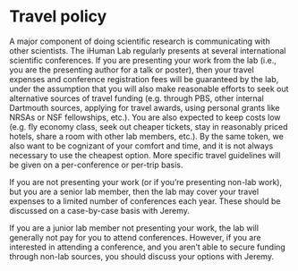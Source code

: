 # Travel policy {.unnumbered}

A major component of doing scientific research is communicating with other scientists. The iHuman Lab regularly presents at several international scientific conferences. If you are presenting your work from the lab (i.e., you are the presenting author for a talk or poster), then your travel expenses and conference registration fees will be guaranteed by the lab, under the assumption that you will also make reasonable efforts to seek out alternative sources of travel funding (e.g. through PBS, other internal Dartmouth sources, applying for travel awards, using personal grants like NRSAs or NSF fellowships, etc.). You are also expected to keep costs low (e.g. fly economy class, seek out cheaper tickets, stay in reasonably priced hotels, share a room with other lab members, etc.). By the same token, we also want to be cognizant of your comfort and time, and it is not always necessary to use the cheapest option. More specific travel guidelines will be given on a per-conference or per-trip basis.

If you are not presenting your work (or if you’re presenting non-lab work), but you are a senior lab member, then the lab may cover your travel expenses to a limited number of conferences each year. These should be discussed on a case-by-case basis with Jeremy.

If you are a junior lab member not presenting your work, the lab will generally not pay for you to attend conferences. However, if you are interested in attending a conference, and you aren’t able to secure funding through non-lab sources, you should discuss your options with Jeremy.